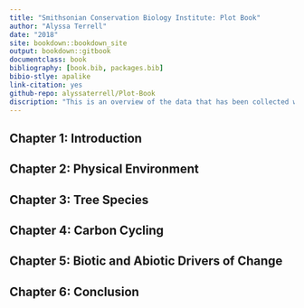 ```yaml
---
title: "Smithsonian Conservation Biology Institute: Plot Book"
author: "Alyssa Terrell"
date: "2018"
site: bookdown::bookdown_site
output: bookdown::gitbook
documentclass: book
bibliography: [book.bib, packages.bib]
bibio-stlye: apalike
link-citation: yes
github-repo: alyssaterrell/Plot-Book
discription: "This is an overview of the data that has been collected within the research plot located at Smithsonian Conservation Biology Institute."
---
```


<h2>Chapter 1: Introduction</h2>

<h2>Chapter 2: Physical Environment</h2>

<h2>Chapter 3: Tree Species</h2>

<h2>Chapter 4: Carbon Cycling</h2>

<h2>Chapter 5: Biotic and Abiotic Drivers of Change</h2>

<h2>Chapter 6: Conclusion</h2>
